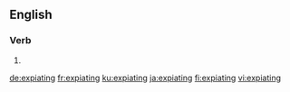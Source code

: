 ==English==

===Verb===
{{head|en|present participle}}

# {{present participle of|expiate|lang=en|nocat=1}}

[[de:expiating]]
[[fr:expiating]]
[[ku:expiating]]
[[ja:expiating]]
[[fi:expiating]]
[[vi:expiating]]